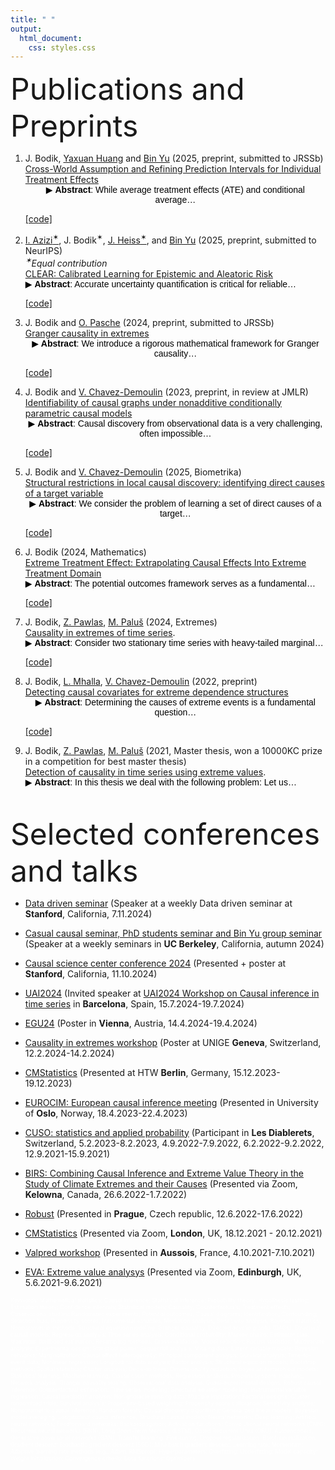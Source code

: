 ---
title: " "
output:
  html_document:
    css: styles.css
---

<font size="12">Publications and Preprints</font>


1.  J. Bodik, [Yaxuan Huang](https://imyaxuan.github.io/) and [Bin Yu](https://www.stat.berkeley.edu/~yugroup/)  (2025, preprint, submitted to JRSSb)
<br>
[Cross-World Assumption and Refining Prediction Intervals for Individual Treatment Effects](https://arxiv.org/abs/2507.12581) <br>
<button id="toggleButton9" class="custom-button">&#9654; **Abstract**: While average treatment effects (ATE) and conditional average...</button>
<div id="longText9" style="display: none;">
**Abstract**: While average treatment effects (ATE) and conditional average treatment effects (CATE) provide valuable population- and subgroup-level summaries, they fail to capture uncertainty at the individual level. For high-stakes decision-making, individual treatment effect (ITE) estimates must be accompanied by valid prediction intervals that reflect heterogeneity and unit-specific uncertainty. However, the fundamental unidentifiability of ITEs limits the ability to derive precise and reliable individual-level uncertainty estimates. To address this challenge, we investigate the role of a cross-world correlation parameter, \( \rho(x) = \text{cor}\big(Y(1), Y(0) \mid X = x\big) \), which describes the dependence between potential outcomes, given covariates, in the Neyman-Rubin super-population model with i.i.d. units.  Although \( \rho \) is fundamentally unidentifiable, we argue that in most real-world applications, it is possible to impose reasonable and interpretable bounds informed by domain-expert knowledge. Given $\rho$, we design prediction intervals for ITE, achieving more stable and accurate coverage with substantially shorter widths; often less than 1/3 of those from competing methods. The resulting intervals satisfy coverage guarantees $P\big(Y(1) - Y(0) \in C_{ITE}(X)\big) \geq 1 - \alpha$ and are asymptotically optimal under Gaussian assumptions. We provide strong theoretical and empirical arguments that cross-world assumptions can make individual uncertainty quantification both practically informative and statistically valid.
</div>
[[code]](https://github.com/jurobodik/ITE_prediction_cross_world.git)
<br>



1. [I. Azizi<sup>✶</sup>](https://iliaazizi.com/), J. Bodik<sup>✶</sup>, [J. Heiss<sup>✶</sup>](https://scholar.google.com/citations?user=mKqte6AAAAAJ&hl=de), and [Bin Yu](https://www.stat.berkeley.edu/~yugroup/) (2025, preprint, submitted to NeurIPS)  
<em><sup>✶</sup>Equal contribution</em>  
[CLEAR: Calibrated Learning for Epistemic and Aleatoric Risk](https://arxiv.org/abs/2507.08150) <br>
<button id="toggleButton8" class="custom-button">&#9654; **Abstract**: Accurate uncertainty quantification is critical for reliable...</button>
<div id="longText8" style="display: none;">
**Abstract**: Accurate uncertainty quantification is critical for reliable predictive modeling, especially in regression tasks. Existing methods typically address either aleatoric uncertainty from measurement noise or epistemic uncertainty from limited data, but not necessarily both in a balanced way. We propose CLEAR, a calibration method with two distinct parameters,  and , to combine the two uncertainty components for improved conditional coverage. CLEAR is compatible with any pair of aleatoric and epistemic estimators; we show how it can be used with (i) quantile regression for aleatoric uncertainty and (ii) ensembles drawn from the Predictability-Computability-Stability (PCS) framework for epistemic uncertainty. Across 17 diverse real-world datasets, CLEAR achieves an average improvement of 28.2% and 17.4% in the interval width compared to the two individually calibrated baselines while maintaining nominal coverage. This improvement can be particularly evident in scenarios dominated by either high epistemic or high aleatoric uncertainty.
</div>
[[code]](https://github.com/Unco3892/clear)




1.  J. Bodik and [O. Pasche](https://www.unige.ch/gsem/en/research/institutes/risis/team/phd/olivier-pasche/)  (2024, preprint, submitted to JRSSb)
<br>
[Granger causality in extremes](https://arxiv.org/abs/2407.09632) <br>
<button id="toggleButton7" class="custom-button">&#9654; **Abstract**: We introduce a rigorous mathematical framework for Granger causality...</button>
<div id="longText7" style="display: none;">
**Abstract**: We introduce a rigorous mathematical framework for Granger causality in extremes, designed to identify causal links from extreme events in time series. Granger causality plays a pivotal role in uncovering directional relationships among time-varying variables. While this notion gains heightened importance during extreme and highly volatile periods, state-of-the-art methods primarily focus on causality within the body of the distribution, often overlooking causal mechanisms that manifest only during extreme events. Our framework is designed to infer causality mainly from extreme events by leveraging the causal tail coefficient. We establish equivalences between causality in extremes and other causal concepts, including (classical) Granger causality, Sims causality, and structural causality. We prove other key properties of Granger causality in extremes and show that the framework is especially helpful under the presence of hidden confounders. We also propose a novel inference method for detecting the presence of Granger causality in extremes from data. Our method is model-free, can handle non-linear and high-dimensional time series, outperforms current state-of-the-art methods in all considered setups, both in performance and speed, and was found to uncover coherent effects when applied to financial and extreme weather observations.
</div>
[[code]](https://github.com/jurobodik/Granger-causality-in-extremes)
<br>

1. J. Bodik and [V. Chavez-Demoulin](https://wp.unil.ch/hecimpact/people/valerie-chavez-demoulin/) (2023, preprint, in review at JMLR)
<br>
[Identifiability of causal graphs under nonadditive conditionally parametric causal models](https://arxiv.org/abs/2303.15376)
<br>
<button id="toggleButton4" class="custom-button">&#9654; **Abstract**: Causal discovery from observational data is a very challenging, often impossible...</button>
<div id="longText4" style="display: none;">
**Abstract**:  Causal discovery from observational data is a very challenging, often impossible, task. However, estimating the causal structure is possible under certain assumptions on the data-generating process. Many commonly used methods rely on the additivity of the noise in the structural equation models. Additivity implies that the variance or the tail of the effect, given the causes, is invariant; the cause only affects the mean. However, the tail or other characteristics of the random variable can provide different information about the causal structure. Such cases have received only very little attention in the literature.
It has been shown that the causal graph is identifiable under different models, such as linear non-Gaussian, post-nonlinear, or quadratic variance functional models. We introduce a new class of models called the Conditional Parametric Causal Models (CPCM), where the cause affects the effect in some of the characteristics of interest. We use sufficient statistics to show the identifiability of the CPCM models in the exponential family of conditional distributions. We also propose an algorithm for estimating the causal structure from a random sample under CPCM. Its empirical properties are studied for various data sets, including an application on the expenditure behavior of residents of the Philippines.
</div>
[[code]](https://github.com/jurobodik/Causal_CPCM)
<be>
1.  J. Bodik and [V. Chavez-Demoulin](https://wp.unil.ch/hecimpact/people/valerie-chavez-demoulin/)  (2025, Biometrika)
<br>
[Structural restrictions in local causal discovery: identifying direct causes of a target variable](https://arxiv.org/abs/2307.16048) 
<button id="toggleButton5" class="custom-button">&#9654; **Abstract**: We consider the problem of learning a set of direct causes of a target...</button>
<div id="longText5" style="display: none;">
**Abstract**: We consider the problem of learning a set of direct causes of a target variable from an observational joint distribution. Learning directed acyclic graphs (DAGs) that represent the causal structure is a fundamental problem in science. Several results are known when the full DAG is identifiable from the distribution, such as assuming a nonlinear Gaussian data-generating process. Often, we are only interested in identifying the direct causes of one target variable (local causal structure), not the full DAG. In this paper, we discuss different assumptions for the data-generating process of the target variable under which the set of direct causes is identifiable from the distribution. While doing so, we put essentially no assumptions on the variables other than the target variable. In addition to the novel identifiability results, we provide two practical algorithms for estimating the direct causes from a finite random sample and show their effectiveness on several benchmark data-sets. We apply this framework to learn direct causes of the reduction in the fertility rate in different countries.  
</div>
[[code]](https://github.com/jurobodik/Structural-restrictions-in-local-causal-discovery)
<br>


1.  J. Bodik  (2024, Mathematics)
<br>
[Extreme Treatment Effect: Extrapolating Causal Effects Into Extreme Treatment Domain](https://www.mdpi.com/2227-7390/12/10/1556) 
<button id="toggleButton6" class="custom-button">&#9654; **Abstract**: The potential outcomes framework serves as a fundamental...</button>
<div id="longText6" style="display: none;">
**Abstract**: The potential outcomes framework serves as a fundamental tool for quantifying the causal effects. When the treatment variable (exposure) is continuous, one is typically interested in the estimation of the effect curve (also called the average dose-response function), denoted as mu(t). In this work, we explore the ``extreme causal effect,’’ where our focus lies in determining the impact of an extreme level of treatment, potentially beyond the range of observed values–that is, estimating mu(t) for very large t. Our framework is grounded in the field of statistics known as extreme value theory. We establish the foundation for our approach, outlining key assumptions that enable the estimation of the extremal causal effect. Additionally, we present a novel and consistent estimation procedure that utilizes extreme value theory in order to potentially reduce the dimension of the confounders to at most 3. In practical applications, our framework proves valuable when assessing the effects of scenarios such as drug overdoses, extreme river discharges, or extremely high temperatures on a variable of interest
</div>
[[code]](https://github.com/jurobodik/Extreme_treatment_effect)
<br>

1. J. Bodik, [Z. Pawlas](http://www.karlin.mff.cuni.cz/~pawlas/), [M. Paluš](http://www.cs.cas.cz/mp/) (2024, Extremes)
<br>[Causality in extremes of time series](https://link.springer.com/article/10.1007/s10687-023-00479-5). 
<br>
<button id="toggleButton2" class="custom-button">&#9654; **Abstract**: Consider two stationary time series with heavy-tailed marginal...</button>
<div id="longText2" style="display: none;">
**Abstract**:     Consider two stationary time series with heavy-tailed marginal distributions. We aim to detect whether they have a causal relation, that is, if a change in one of them causes a change in the other. Usual methods for causality detection are not well suited if the causal mechanisms only manifest themselves in extremes. This paper aims to detect the causal relations in extremes between time series. We define the so-called causal tail coefficient for time series, which, under some assumptions, correctly detects the asymmetrical causal relations between extremes of the time series. The advantage is that this method works even if nonlinear relations and common ancestors are present. Moreover, we mention how our method can help detect a time delay between the two time series. We describe some of its asymptotic properties and show how it performs on some simulations. Finally, we show how this method works on space-weather and hydro-meteorological data sets.
</div>
[[code]](https://github.com/jurobodik/Causality-in-extremes-of-time-series)
<br>

1. J. Bodik,  [L. Mhalla](https://lindamhalla.netlify.app/),  [V. Chavez-Demoulin](https://wp.unil.ch/hecimpact/people/valerie-chavez-demoulin/)  (2022, preprint)
<br>[Detecting causal covariates for extreme dependence structures](https://arxiv.org/abs/2212.09831) 
<br>
<button id="toggleButton3" class="custom-button">&#9654; **Abstract**: Determining the causes of extreme events is a fundamental question...</button>
<div id="longText3" style="display: none;">
**Abstract**:    Determining the causes of extreme events is a fundamental question in many scientific fields. An important aspect when modelling multivariate extremes is the tail dependence. In application, the extreme dependence structure may significantly depend on covariates. As for the general case of modelling including covariates, only some of the covariates are causal. In this paper, we propose a methodology to discover the causal covariates explaining the tail dependence structure between two variables. The proposed methodology for discovering causal variables is based on comparing observations from different environments or perturbations. It is a desired methodology for predicting extremal behaviour in a new, unobserved environment. The methodology is applied to a dataset of NO2 concentration in the UK. Extreme NO2 levels can cause severe health problems, and understanding the behaviour of concurrent severe levels is an important question. We focus on revealing causal predictors for the dependence between extreme NO2 observations at different sites.
</div>
[[code]](https://github.com/jurobodik/Detecting-causal-covariates-for-extreme-dependence-structures)
<br>


1. J. Bodik, [Z. Pawlas](http://www.karlin.mff.cuni.cz/~pawlas/), [M. Paluš](http://www.cs.cas.cz/mp/)  (2021, Master thesis, won a 10000KC prize in a competition for best master thesis)
<br>[Detection of causality in time series using extreme values](https://dspace.cuni.cz/handle/20.500.11956/127250). 
<br>
<button id="toggleButton" class="custom-button">&#9654; **Abstract**: In this thesis we deal with the following problem: Let us...</button>
<div id="longText" style="display: none;">
**Abstract**:      In this thesis we deal with the following problem: Let us have two stationary time series with heavy-tailed marginal distributions. We want to detect whether they have a causal relation, i.e. if a change in one of them causes a change in the other. The question of distinguishing between causality and correlation is essential in many different science fields. Usual methods for causality detection are not well suited if the causal mechanisms only manifest themselves in extremes. In this thesis, we propose a new method that can help us in such a non-traditional case distinguish between correlation and causality. We define the so-called causal tail coefficient for time series, which, under some assumptions, correctly detects the asymmetrical causal relations between different time series. We will rigorously prove this claim, and we also propose a method on how to statistically estimate the causal tail coefficient from a finite number of data. The advantage is that this method works even if nonlinear relations and common ancestors are present. Moreover, we will mention how our method can help detect a time delay between the two time series. We will show how our method performs on some simulations. Finally, we will show on a real data set how this method works, discussing a cause of electromagnetic storms.
</div>
<br>

<font size="12">Selected conferences and talks</font>

- [Data driven seminar](https://datascience.stanford.edu/datadrivenseminar) (Speaker at a weekly Data driven seminar at  **Stanford**, California, 7.11.2024)

- [Casual causal seminar, PhD students seminar and Bin Yu group seminar](https://causal.stat.berkeley.edu/) (Speaker at a weekly seminars in  **UC Berkeley**, California, autumn 2024)

- [Causal science center conference 2024](https://datascience.stanford.edu/causal/2024-causal-science-center-conference) (Presented + poster at  **Stanford**, California, 11.10.2024) 

- [UAI2024](https://www.auai.org/uai2024/) (Invited speaker at [UAI2024 Workshop on Causal inference in time series](https://sites.google.com/view/ci4ts2024/invited-speakers?authuser=0) in  **Barcelona**, Spain, 15.7.2024-19.7.2024) 

- [EGU24](https://meetingorganizer.copernicus.org/EGU24/session/50529&ip) (Poster in **Vienna**, Austria, 14.4.2024-19.4.2024) 

- [Causality in extremes workshop](https://sites.google.com/view/causality-extremes/main) (Poster at UNIGE **Geneva**, Switzerland, 12.2.2024-14.2.2024) 

- [CMStatistics](http://www.cmstatistics.org/RegistrationsV2/CMStatistics2023/viewSubmission.php?in=1622&token=5n52944n1q1s4ors43p00q01637511s5) (Presented at HTW **Berlin**, Germany, 15.12.2023-19.12.2023) 

- [EUROCIM: European causal inference meeting](https://www.eurocim.org/) (Presented in University of **Oslo**, Norway, 18.4.2023-22.4.2023) 

- [CUSO: statistics and applied probability](https://statistique.cuso.ch/historique-des-ecoles) (Participant in  **Les Diablerets**, Switzerland, 5.2.2023-8.2.2023, 4.9.2022-7.9.2022, 6.2.2022-9.2.2022, 12.9.2021-15.9.2021) 

- [BIRS: Combining Causal Inference and Extreme Value Theory in the Study of Climate Extremes and their Causes ](http://www.birs.ca/events/2022/5-day-workshops/22w5079) (Presented via Zoom, **Kelowna**, Canada,  26.6.2022-1.7.2022) 

- [Robust](https://www.czso.cz/documents/10180/167607761/32019722q4_471-472_vozar_information.pdf/82abef69-b6ca-4fdd-aa21-0201f139b8a2?version=1.1) (Presented in **Prague**, Czech republic, 12.6.2022-17.6.2022) 

- [CMStatistics](http://www.cmstatistics.org/RegistrationsV2/CMStatistics2021/viewSubmission.php?in=251&token=p12r7623o22q1oo2p4qrnq17n2s36r1o) (Presented via Zoom, **London**, UK, 18.12.2021 - 20.12.2021)

- [Valpred workshop](http://wintenberger.fr/VALPRED) (Presented in **Aussois**, France, 4.10.2021-7.10.2021) 

- [EVA: Extreme value analysys](https://www.maths.ed.ac.uk/school-of-mathematics/eva-2021) (Presented via Zoom, **Edinburgh**, UK,  5.6.2021-9.6.2021) 



<span style="color: white; font-size: xx-small;">
Keywords: Mathematical statistics; Causal inference; Statistical inference; Probability theory; Hypothesis testing; Estimation theory; Confidence intervals; Statistical models; Causality; Counterfactuals; Treatment effects; Observational studies; Randomized experiments; Potential outcomes; Causal diagrams; Identification; Confounding; Selection bias; Propensity scores; Instrumental variables; Mediation analysis; Sensitivity analysis; Bayesian statistics; Nonparametric methods; Structural equation modeling; Granger causality; Directed acyclic graphs (DAGs); Structural causal models; Regression analysis; Time series analysis; Conditional probability; Markov chains; Estimator bias; Maximum likelihood estimation; Resampling methods; Cross-validation; Model selection; Robust statistics; Multivariate analysis; Experimental design; Statistical power; Sequential analysis; Missing data; Latent variable models; Bayesian networks; Marginalization; Causal effect heterogeneity; Principal component analysis; Survival analysis; Time-to-event data; Nonlinear regression; Longitudinal data analysis; Factor analysis; Structural equation models; Bootstrap methods; Spatial statistics; Cluster analysis; Decision trees; Dimensionality reduction; Bayesian hierarchical models; Statistical learning; Machine learning; Classification methods; Regression analysis; Propensity score matching; Network analysis; Granger causality testing; Observational data analysis; Quasi-experimental designs; Robust causal inference; Counterfactual estimation; Time series modeling; Structural equation modeling; Instrumental variable regression; Causal mediation analysis; Nonignorable missing data; Multiple imputation; Factorial designs; Cluster randomized trials; Survival analysis; Propensity-based weighting; Propensity score calibration; Sensitivity analysis; Nonparametric causal inference; Random forests; Causal discovery algorithms; Generalized linear models; Bayesian model averaging; Longitudinal causal inference; Structural causal models; Neural networks; Deep learning; Artificial neural networks; Feedforward networks; Backpropagation; Activation functions; Convolutional neural networks (CNN); Recurrent neural networks (RNN); Long Short-Term Memory (LSTM); Gated Recurrent Units (GRU); Autoencoders; Generative adversarial networks (GAN); Transfer learning; Fine-tuning; Dropout regularization; Batch normalization; Gradient descent; Stochastic gradient descent (SGD); Mini-batch gradient descent; Learning rate; Momentum; Adaptive learning rate methods (e.g., Adam, RMSprop); Hyperparameters; Overfitting; Underfitting; Model capacity; Weight initialization; Convergence criteria; Loss functions; Optimizers.
</span>











<style>
  .custom-button {
    background-color: transparent;
    border: none;
    color: black;
    text-decoration: none;
    cursor: pointer;
    padding: 0;
    font-size: inherit;
  }
</style>



<script>
  var toggleButton = document.getElementById("toggleButton");
  var longText = document.getElementById("longText");

  toggleButton.addEventListener("click", function() {
    if (longText.style.display === "none") {
      longText.style.display = "block";  // Show the text
      toggleButton.textContent = "Show Less";
    } else {
      longText.style.display = "none";   // Hide the text
      toggleButton.textContent = "Abstract:  In this thesis we deal with the following problem: Let us...";
    }
  });
</script>


<script>
  var toggleButton2 = document.getElementById("toggleButton2");
  var longText2 = document.getElementById("longText2");

  toggleButton2.addEventListener("click", function() {
    if (longText2.style.display === "none") {
      longText2.style.display = "block";  // Show the text
      toggleButton2.textContent = "Show Less";
    } else {
      longText2.style.display = "none";   // Hide the text
      toggleButton2.textContent = "Abstract: Consider two stationary time series with heavy-tailed marginal...";
    }
  });
</script>


<script>
  var toggleButton3 = document.getElementById("toggleButton3");
  var longText3 = document.getElementById("longText3");

  toggleButton3.addEventListener("click", function() {
    if (longText3.style.display === "none") {
      longText3.style.display = "block";  // Show the text
      toggleButton3.textContent = "Show Less";
    } else {
      longText3.style.display = "none";   // Hide the text
      toggleButton3.textContent = "Abstract: Determining the causes of extreme events is a fundamental question...";
    }
  });
</script>


<script>
  var toggleButton4 = document.getElementById("toggleButton4");
  var longText4 = document.getElementById("longText4");

  toggleButton4.addEventListener("click", function() {
    if (longText4.style.display === "none") {
      longText4.style.display = "block";  // Show the text
      toggleButton4.textContent = "Show Less";
    } else {
      longText4.style.display = "none";   // Hide the text
      toggleButton4.textContent = "Abstract:  Causal discovery from observational data is a very challenging, often impossible... ";
    }
  });
</script>


<script>
  var toggleButton5 = document.getElementById("toggleButton5");
  var longText5 = document.getElementById("longText5");

  toggleButton5.addEventListener("click", function() {
    if (longText5.style.display === "none") {
      longText5.style.display = "block";  // Show the text
      toggleButton5.textContent = "Show Less";
    } else {
      longText5.style.display = "none";   // Hide the text
      toggleButton5.textContent = "Abstract: We consider the problem of learning a set of direct causes of a target... ";
    }
  });
</script>


<script>
  var toggleButton6 = document.getElementById("toggleButton6");
  var longText6 = document.getElementById("longText6");

  toggleButton6.addEventListener("click", function() {
    if (longText6.style.display === "none") {
      longText6.style.display = "block";  // Show the text
      toggleButton6.textContent = "Show Less";
    } else {
      longText6.style.display = "none";   // Hide the text
      toggleButton6.textContent = "Abstract: The potential outcomes framework serves as a fundamental...";
    }
  });
</script>


<script>
  var toggleButton7 = document.getElementById("toggleButton7");
  var longText7 = document.getElementById("longText7");

  toggleButton7.addEventListener("click", function() {
    if (longText7.style.display === "none") {
      longText7.style.display = "block";  // Show the text
      toggleButton7.textContent = "Show Less";
    } else {
      longText7.style.display = "none";   // Hide the text
      toggleButton7.textContent = "Abstract: We introduce a rigorous mathematical framework for Granger causality...";
    }
  });
</script>


<script>
  var toggleButton8 = document.getElementById("toggleButton8");
  var longText8 = document.getElementById("longText8");

  toggleButton8.addEventListener("click", function() {
    if (longText8.style.display === "none") {
      longText8.style.display = "block";  // Show the text
      toggleButton8.textContent = "Show Less";
    } else {
      longText8.style.display = "none";   // Hide the text
      toggleButton8.textContent = "Abstract: Accurate uncertainty quantification is critical for reliable...";
    }
  });
</script>


<script>
  var toggleButton9 = document.getElementById("toggleButton9");
  var longText9 = document.getElementById("longText9");

  toggleButton9.addEventListener("click", function() {
    if (longText9.style.display === "none") {
      longText9.style.display = "block";  // Show the text
      toggleButton9.textContent = "Show Less";
    } else {
      longText9.style.display = "none";   // Hide the text
      toggleButton9.textContent = "Abstract: While average treatment effects (ATE) and conditional average...";
    }
  });
</script>


<script>
  var toggleButton10 = document.getElementById("toggleButton10");
  var longText10 = document.getElementById("longText10");

  toggleButton10.addEventListener("click", function() {
    if (longText10.style.display === "none") {
      longText10.style.display = "block";  // Show the text
      toggleButton10.textContent = "Show Less";
    } else {
      longText10.style.display = "none";   // Hide the text
      toggleButton10.textContent = "Abstract: ";
    }
  });
</script>


